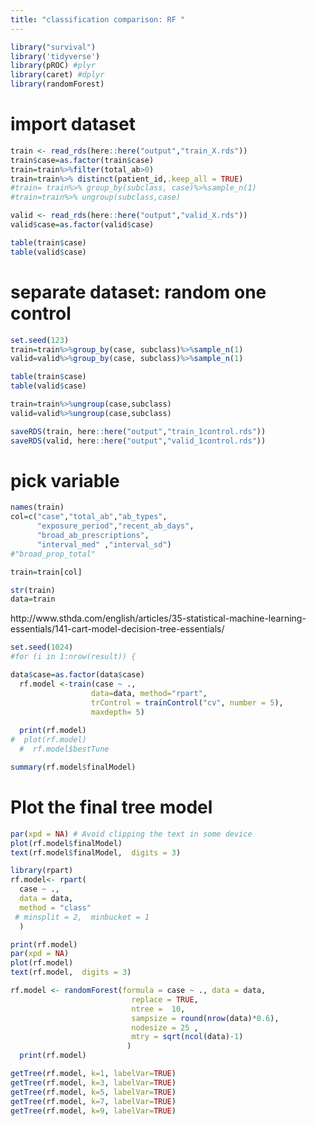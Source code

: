 ```yaml
---
title: "classification comparison: RF "
---
```


```r
library("survival")
library('tidyverse')
library(pROC) #plyr
library(caret) #dplyr
library(randomForest)
```

# import dataset
```r
train <- read_rds(here::here("output","train_X.rds"))
train$case=as.factor(train$case)
train=train%>%filter(total_ab>0)
train=train%>% distinct(patient_id,.keep_all = TRUE)
#train= train%>% group_by(subclass, case)%>%sample_n(1)
#train=train%>% ungroup(subclass,case)

valid <- read_rds(here::here("output","valid_X.rds"))
valid$case=as.factor(valid$case)

table(train$case)
table(valid$case)
```

# separate dataset: random one control
```r

set.seed(123)
train=train%>%group_by(case, subclass)%>%sample_n(1)
valid=valid%>%group_by(case, subclass)%>%sample_n(1)

table(train$case)
table(valid$case)

train=train%>%ungroup(case,subclass)
valid=valid%>%ungroup(case,subclass)

saveRDS(train, here::here("output","train_1control.rds"))
saveRDS(valid, here::here("output","valid_1control.rds"))
```


# pick variable
```r
names(train)
col=c("case","total_ab","ab_types",
      "exposure_period","recent_ab_days",
      "broad_ab_prescriptions",
      "interval_med" ,"interval_sd")
#"broad_prop_total"

train=train[col]

str(train)
data=train
```


http://www.sthda.com/english/articles/35-statistical-machine-learning-essentials/141-cart-model-decision-tree-essentials/
```r
set.seed(1024)
#for (i in 1:nrow(result)) {

data$case=as.factor(data$case)  
  rf.model <-train(case ~ ., 
                  data=data, method="rpart",
                  trControl = trainControl("cv", number = 5),
                  maxdepth= 5)
  
  print(rf.model)
#  plot(rf.model)
  #  rf.model$bestTune
```


```r
summary(rf.model$finalModel)
```

# Plot the final tree model
```r
par(xpd = NA) # Avoid clipping the text in some device
plot(rf.model$finalModel)
text(rf.model$finalModel,  digits = 3)
```


```r
library(rpart)
rf.model<- rpart(
  case ~ ., 
  data = data, 
  method = "class"
 # minsplit = 2,  minbucket = 1
  )

print(rf.model)
par(xpd = NA)
plot(rf.model)
text(rf.model,  digits = 3)
```


```r
rf.model <- randomForest(formula = case ~ ., data = data, 
                           replace = TRUE,
                           ntree =  10,
                           sampsize = round(nrow(data)*0.6),
                           nodesize = 25 ,
                           mtry = sqrt(ncol(data)-1)
                          )
  print(rf.model)
```


```r
getTree(rf.model, k=1, labelVar=TRUE)
getTree(rf.model, k=3, labelVar=TRUE)
getTree(rf.model, k=5, labelVar=TRUE)
getTree(rf.model, k=7, labelVar=TRUE)
getTree(rf.model, k=9, labelVar=TRUE)

```

